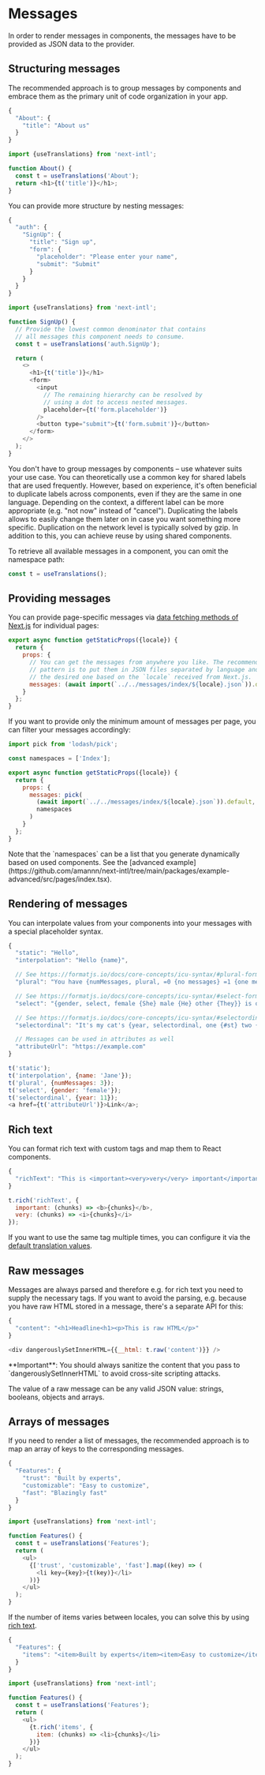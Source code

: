 
# Messages

In order to render messages in components, the messages have to be provided as JSON data to the provider.

## Structuring messages

The recommended approach is to group messages by components and embrace them as the primary unit of code organization in your app.

```js filename="en.json"
{
  "About": {
    "title": "About us"
  }
}
```

```js filename="About.js"
import {useTranslations} from 'next-intl';

function About() {
  const t = useTranslations('About');
  return <h1>{t('title')}</h1>;
}
```

You can provide more structure by nesting messages:

```js filename="en.json"
{
  "auth": {
    "SignUp": {
      "title": "Sign up",
      "form": {
        "placeholder": "Please enter your name",
        "submit": "Submit"
      }
    }
  }
}
```

```js filename="SignUp.js"
import {useTranslations} from 'next-intl';

function SignUp() {
  // Provide the lowest common denominator that contains
  // all messages this component needs to consume.
  const t = useTranslations('auth.SignUp');

  return (
    <>
      <h1>{t('title')}</h1>
      <form>
        <input
          // The remaining hierarchy can be resolved by
          // using a dot to access nested messages.
          placeholder={t('form.placeholder')}
        />
        <button type="submit">{t('form.submit')}</button>
      </form>
    </>
  );
}
```

You don't have to group messages by components – use whatever suits your use case. You can theoretically use a common key for shared labels that are used frequently. However, based on experience, it's often beneficial to duplicate labels across components, even if they are the same in one language. Depending on the context, a different label can be more appropriate (e.g. "not now" instead of "cancel"). Duplicating the labels allows to easily change them later on in case you want something more specific. Duplication on the network level is typically solved by gzip. In addition to this, you can achieve reuse by using shared components.

To retrieve all available messages in a component, you can omit the namespace path:

```js
const t = useTranslations();
```

## Providing messages

You can provide page-specific messages via [data fetching methods of Next.js](https://nextjs.org/docs/basic-features/data-fetching) for individual pages:

```js filename="pages/index.js"
export async function getStaticProps({locale}) {
  return {
    props: {
      // You can get the messages from anywhere you like. The recommended
      // pattern is to put them in JSON files separated by language and read
      // the desired one based on the `locale` received from Next.js.
      messages: (await import(`../../messages/index/${locale}.json`)).default
    }
  };
}
```

If you want to provide only the minimum amount of messages per page, you can filter your messages accordingly:

```js filename="pages/index.js"
import pick from 'lodash/pick';

const namespaces = ['Index'];

export async function getStaticProps({locale}) {
  return {
    props: {
      messages: pick(
        (await import(`../../messages/index/${locale}.json`)).default,
        namespaces
      )
    }
  };
}
```

<Callout>
  Note that the `namespaces` can be a list that you generate dynamically based
  on used components. See the [advanced
  example](https://github.com/amannn/next-intl/tree/main/packages/example-advanced/src/pages/index.tsx).
</Callout>

## Rendering of messages

You can interpolate values from your components into your messages with a special placeholder syntax.

```js filename="en.json"
{
  "static": "Hello",
  "interpolation": "Hello {name}",

  // See https://formatjs.io/docs/core-concepts/icu-syntax/#plural-format
  "plural": "You have {numMessages, plural, =0 {no messages} =1 {one message} other {# messages}}.",

  // See https://formatjs.io/docs/core-concepts/icu-syntax/#select-format
  "select": "{gender, select, female {She} male {He} other {They}} is online.",

  // See https://formatjs.io/docs/core-concepts/icu-syntax/#selectordinal-format
  "selectordinal": "It's my cat's {year, selectordinal, one {#st} two {#nd} few {#rd} other {#th}} birthday!",

  // Messages can be used in attributes as well
  "attributeUrl": "https://example.com"
}
```

```js
t('static');
t('interpolation', {name: 'Jane'});
t('plural', {numMessages: 3});
t('select', {gender: 'female'});
t('selectordinal', {year: 11});
<a href={t('attributeUrl')}>Link</a>;
```

## Rich text

You can format rich text with custom tags and map them to React components.

```js filename="en.json"
{
  "richText": "This is <important><very>very</very> important</important>"
}
```

```js
t.rich('richText', {
  important: (chunks) => <b>{chunks}</b>,
  very: (chunks) => <i>{chunks}</i>
});
```

If you want to use the same tag multiple times, you can configure it via the [default translation values](/docs/usage/configuration#default-translation-values).

## Raw messages

Messages are always parsed and therefore e.g. for rich text you need to supply the necessary tags. If you want to avoid the parsing, e.g. because you have raw HTML stored in a message, there's a separate API for this:

```js filename="en.json"
{
  "content": "<h1>Headline<h1><p>This is raw HTML</p>"
}
```

```js
<div dangerouslySetInnerHTML={{__html: t.raw('content')}} />
```

<Callout type="warning">
  **Important**: You should always sanitize the content that you pass to
  `dangerouslySetInnerHTML` to avoid cross-site scripting attacks.
</Callout>

The value of a raw message can be any valid JSON value: strings, booleans, objects and arrays.

## Arrays of messages

If you need to render a list of messages, the recommended approach is to map an array of keys to the corresponding messages.

```js filename="en.json"
{
  "Features": {
    "trust": "Built by experts",
    "customizable": "Easy to customize",
    "fast": "Blazingly fast"
  }
}
```

```js filename="Features.js"
import {useTranslations} from 'next-intl';

function Features() {
  const t = useTranslations('Features');
  return (
    <ul>
      {['trust', 'customizable', 'fast'].map((key) => (
        <li key={key}>{t(key)}</li>
      ))}
    </ul>
  );
}
```

If the number of items varies between locales, you can solve this by using [rich text](#rich-text).

```js filename="en.json"
{
  "Features": {
    "items": "<item>Built by experts</item><item>Easy to customize</item><item>Blazingly fast</item>"
  }
}
```

```js filename="Features.js"
import {useTranslations} from 'next-intl';

function Features() {
  const t = useTranslations('Features');
  return (
    <ul>
      {t.rich('items', {
        item: (chunks) => <li>{chunks}</li>
      })}
    </ul>
  );
}
```
